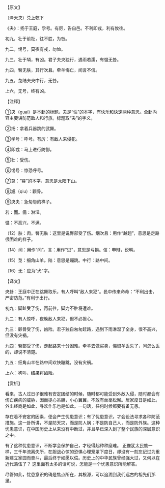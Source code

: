 

【原文】

（泽天夬）兑上乾下

《夬》：扬于王庭，孚号。有厉，告自邑。不利即戎，利有攸往。

初九，壮于前趾，往不胜，为咎。

九二，惕号，莫夜有戎，勿恤。

九三，壮于頄，有凶。君子夬夬独行，遇雨若濡，有愠无咎。

九四，臀无肤，其行次且。牵羊悔亡，闻言不信。

九五，苋陆夬夬中行，无咎。

上六，无号，终有凶。

【注释】

①夬（guai）是本卦的标题。夬是“快”的本字，有快乐和快速两种意思。全卦内容主要讲防范敌人和行旅。标题取“夬”的字义。

②扬：拿着兵器跳的武舞。

③孚号：呼号。有厉：有敌人来侵犯。

④即戎：马上进行防御。

⑤壮：受伤。

⑥惕号：惊恐呼号。

⑦莫：“暮”的本字，意思是太阳下山。

⑧馗（qiu）：颧骨。

⑨夬夬：急匆匆的样子。

若：而。儒：淋湿。

愠：不高兴，不满。

（12）肤：肉。臀无肤：这里是说臀部受了伤。烟次且：用作“越趄”，意思是走路很困难的样子。

（14）闻：用作“问”。言：用作“愆”，意思是亏损。信：申辩，说明。

（15）苋：细角山羊。陆：意思是蹦跳。中行：路中间。

（16）无：应为“犬”字。

【译文】

央卦：王庭中正在跳舞取乐，有人呼叫“敌人来犯”。邑中传来命命：“不利出击，严密防范。”有利于出行。

初九：脚趾受了伤，再前往，脚力不胜将遭难。

九二：有人惊呼，夜晚敌人来犯，但不必担心。

九三：颧骨受了伤，凶险。君子独自匆匆赶路，遇到下雨淋湿了全身，很不高兴，但没有灾祸。

九四：臀部受了伤，走起路来十分困难。牵羊去做买卖，悔恨羊丢失了，问怎么丢的，却说不清楚。

九五：细角山羊在路中间欢快蹦跳，没有灾祸。

上六：狗叫，结果将凶险。

【赏析】

看来，古人过日子很难有安定团结的时候，随时都可能受到外敌入侵，随时都会有伤亡疾病的威胁，因而提心吊胆，小心翼翼，不敢有丝毫松懈。居家度日是如此，外出经商是如此，寻欢作乐也是如此。一句话，任何时候都要有备无患。

存在着不安定的因素，便会产生忧患意识；有了忧患意识，才会设法寻求各种防范措施。这一卦所讲，不是防天灾，而是防人祸；不是防自己人，而是防外族。这种忧患意识，在中国历史上从来没有中断过，并且早已深入到了整个民族的深层意识之中。

有了这种忧患意识，不断学会保护自己，才经得起种种磨难。 正像犹太民族一样，三千年流离失所，在胆战心惊的恐惧心理笼罩下度日，却没有一刻忘记过为重新建立家园而奋斗，最后终于如愿以偿。历史上的中华民族曾经强大过，又何以在近代落伍了？ 这里面有太多的话可说，怎能是一个忧患意识所能解答。

尽管如此，忧患意识的确是焦点所在，其根源，可以追溯到我们远古的祖先们那里。

